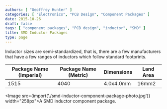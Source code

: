 ```yaml
---
authors: [ "Geoffrey Hunter" ]
categories: [ "Electronics", "PCB Design", "Component Packages" ]
date: 2015-10-26
draft: false
tags: [ "component packages", "PCB design", "inductor", "SMD" ]
title: SMD Inductor Packages
type: page
---
```



Inductor sizes are semi-standardized, that is, there are a few manufacturers that have a few ranges of inductors which follow standard footprints.

<table>
  <thead>
    <tr>
      <th>Package Name (Imperial)</th>
      <th>Package Name (Metric)</th>
      <th>Dimensions</th>
      <th>Land Area</th>
    </tr>
  </thead>
<tbody>
<tr>
<td>1515</td>
<td>4040</td>
<td>4.0x4.0mm</td>
<td>16mm2</td>
</tr>
</tbody>
</table>

<Image src={import('./smd-inductor-component-package-photo.jpg')} width="258px">A SMD inductor component package.</Image>